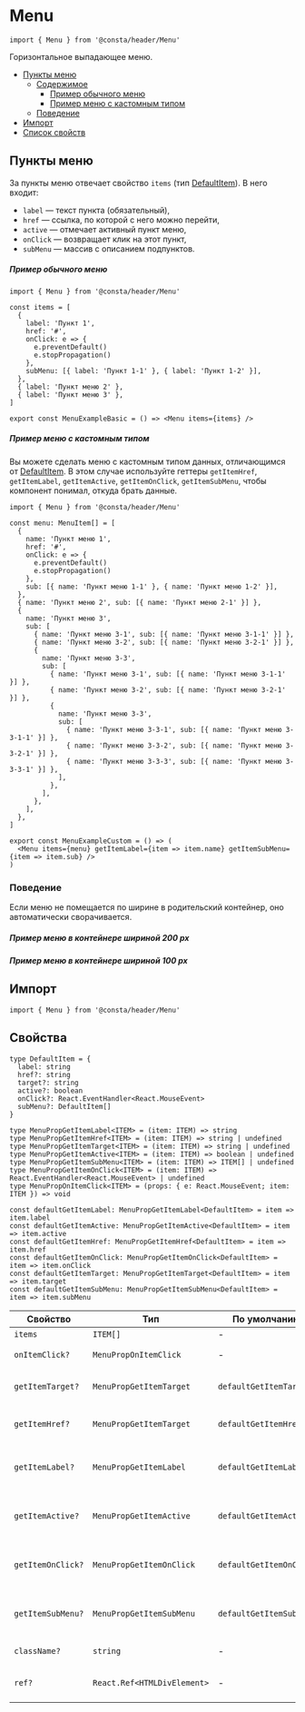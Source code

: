 
# Menu

```tsx
import { Menu } from '@consta/header/Menu'
```

Горизонтальное выпадающее меню.

- [Пункты меню](#пункты-меню)
  - [Содержимое](#содержимое)
    - [Пример обычного меню](#пример-обычного-меню)
    - [Пример меню с кастомным типом](#пример-меню-с-кастомным-типом)
  - [Поведение](#поведение)
- [Импорт](#импорт)
- [Список свойств](#свойства)

## Пункты меню

За пункты меню отвечает свойство `items` (тип [DefaultItem](#свойства)). В него входит:

- `label` — текст пункта (обязательный),
- `href` — ссылка, по которой с него можно перейти,
- `active` — отмечает активный пункт меню,
- `onClick` — возвращает клик на этот пункт,
- `subMenu` — массив с описанием подпунктов.

##### Пример обычного меню

```tsx
import { Menu } from '@consta/header/Menu'

const items = [
  {
    label: 'Пункт 1',
    href: '#',
    onClick: e => {
      e.preventDefault()
      e.stopPropagation()
    },
    subMenu: [{ label: 'Пункт 1-1' }, { label: 'Пункт 1-2' }],
  },
  { label: 'Пункт меню 2' },
  { label: 'Пункт меню 3' },
]

export const MenuExampleBasic = () => <Menu items={items} />
```

<MenuExampleBasic />

##### Пример меню с кастомным типом

Вы можете сделать меню с кастомным типом данных, отличающимся от [DefaultItem](#свойства).
В этом случае используйте геттеры
`getItemHref`, `getItemLabel`, `getItemActive`, `getItemOnClick`, `getItemSubMenu`,
чтобы компонент понимал, откуда брать данные.

```tsx
import { Menu } from '@consta/header/Menu'

const menu: MenuItem[] = [
  {
    name: 'Пункт меню 1',
    href: '#',
    onClick: e => {
      e.preventDefault()
      e.stopPropagation()
    },
    sub: [{ name: 'Пункт меню 1-1' }, { name: 'Пункт меню 1-2' }],
  },
  { name: 'Пункт меню 2', sub: [{ name: 'Пункт меню 2-1' }] },
  {
    name: 'Пункт меню 3',
    sub: [
      { name: 'Пункт меню 3-1', sub: [{ name: 'Пункт меню 3-1-1' }] },
      { name: 'Пункт меню 3-2', sub: [{ name: 'Пункт меню 3-2-1' }] },
      {
        name: 'Пункт меню 3-3',
        sub: [
          { name: 'Пункт меню 3-1', sub: [{ name: 'Пункт меню 3-1-1' }] },
          { name: 'Пункт меню 3-2', sub: [{ name: 'Пункт меню 3-2-1' }] },
          {
            name: 'Пункт меню 3-3',
            sub: [
              { name: 'Пункт меню 3-3-1', sub: [{ name: 'Пункт меню 3-3-1-1' }] },
              { name: 'Пункт меню 3-3-2', sub: [{ name: 'Пункт меню 3-3-2-1' }] },
              { name: 'Пункт меню 3-3-3', sub: [{ name: 'Пункт меню 3-3-3-1' }] },
            ],
          },
        ],
      },
    ],
  },
]

export const MenuExampleCustom = () => (
  <Menu items={menu} getItemLabel={item => item.name} getItemSubMenu={item => item.sub} />
)
```

<MenuExampleCustom />

### Поведение

Если меню не помещается по ширине в родительский контейнер, оно автоматически сворачивается.

##### Пример меню в контейнере шириной 200 px

<MenuExampleBasic200 />

##### Пример меню в контейнере шириной 100 px

<MenuExampleBasic100 />

## Импорт

```tsx
import { Menu } from '@consta/header/Menu'
```

## Свойства

```tsx
type DefaultItem = {
  label: string
  href?: string
  target?: string
  active?: boolean
  onClick?: React.EventHandler<React.MouseEvent>
  subMenu?: DefaultItem[]
}

type MenuPropGetItemLabel<ITEM> = (item: ITEM) => string
type MenuPropGetItemHref<ITEM> = (item: ITEM) => string | undefined
type MenuPropGetItemTarget<ITEM> = (item: ITEM) => string | undefined
type MenuPropGetItemActive<ITEM> = (item: ITEM) => boolean | undefined
type MenuPropGetItemSubMenu<ITEM> = (item: ITEM) => ITEM[] | undefined
type MenuPropGetItemOnClick<ITEM> = (item: ITEM) => React.EventHandler<React.MouseEvent> | undefined
type MenuPropOnItemClick<ITEM> = (props: { e: React.MouseEvent; item: ITEM }) => void

const defaultGetItemLabel: MenuPropGetItemLabel<DefaultItem> = item => item.label
const defaultGetItemActive: MenuPropGetItemActive<DefaultItem> = item => item.active
const defaultGetItemHref: MenuPropGetItemHref<DefaultItem> = item => item.href
const defaultGetItemOnClick: MenuPropGetItemOnClick<DefaultItem> = item => item.onClick
const defaultGetItemTarget: MenuPropGetItemTarget<DefaultItem> = item => item.target
const defaultGetItemSubMenu: MenuPropGetItemSubMenu<DefaultItem> = item => item.subMenu
```

| Свойство          | Тип                         | По умолчанию            | Описание                                       |
| ----------------- | --------------------------- | ----------------------- | ---------------------------------------------- |
| `items`           | `ITEM[]`                    | -                       | Элементы меню                                  |
| `onItemClick?`    | `MenuPropOnItemClick`       | -                       | Функция клика по элементу                      |
| `getItemTarget?`  | `MenuPropGetItemTarget`     | `defaultGetItemTarget`  | Функция для определения `target` элемента      |
| `getItemHref?`    | `MenuPropGetItemTarget`     | `defaultGetItemHref`    | Функция для определения `href` элемента        |
| `getItemLabel?`   | `MenuPropGetItemLabel`      | `defaultGetItemLabel`   | Функция для определения заголовка элемента     |
| `getItemActive?`  | `MenuPropGetItemActive`     | `defaultGetItemActive`  | Функция для определения активности элемента    |
| `getItemOnClick?` | `MenuPropGetItemOnClick`    | `defaultGetItemOnClick` | Функция для определения функции клика элемента |
| `getItemSubMenu?` | `MenuPropGetItemSubMenu`    | `defaultGetItemSubMenu` | Функция для определения подменю элемента       |
| `className?`      | `string`                    | -                       | Дополнительный класс                           |
| `ref?`            | `React.Ref<HTMLDivElement>` | -                       | Ссылка на корневой DOM-элемент                 |
